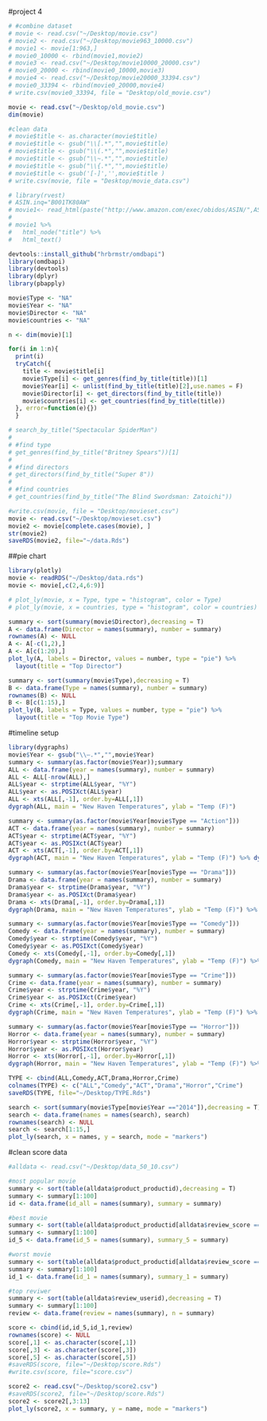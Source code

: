 
#project 4
```r
# #combine dataset
# movie <- read.csv("~/Desktop/movie.csv")
# movie2 <- read.csv("~/Desktop/movie963_10000.csv")
# movie1 <- movie[1:963,]
# movie0_10000 <- rbind(movie1,movie2)
# movie3 <- read.csv("~/Desktop/movie10000_20000.csv")
# movie0_20000 <- rbind(movie0_10000,movie3)
# movie4 <- read.csv("~/Desktop/movie20000_33394.csv")
# movie0_33394 <- rbind(movie0_20000,movie4)
# write.csv(movie0_33394, file = "Desktop/old_movie.csv")

movie <- read.csv("~/Desktop/old_movie.csv")
dim(movie)

```

```r
#clean data
# movie$title <- as.character(movie$title)
# movie$title <- gsub("\\[.*","",movie$title) 
# movie$title <- gsub("\\(.*","",movie$title)
# movie$title <- gsub("\\~.*","",movie$title)
# movie$title <- gsub("\\{.*","",movie$title)
# movie$title <- gsub('[-]','',movie$title )
# write.csv(movie, file = "Desktop/movie_data.csv")
```

```r
# library(rvest)
# ASIN.inq="B001TK80AW"
# movie1<- read_html(paste("http://www.amazon.com/exec/obidos/ASIN/",ASIN.inq, sep=""))
# 
# movie1 %>% 
#   html_node("title") %>%
#   html_text()

devtools::install_github("hrbrmstr/omdbapi")
library(omdbapi)
library(devtools)
library(dplyr)
library(pbapply)

movie$Type <- "NA"
movie$Year <- "NA" 
movie$Director <- "NA"
movie$countries <- "NA"

n <- dim(movie)[1]

for(i in 1:n){
  print(i)
  tryCatch({
    title <- movie$title[i]
    movie$Type[i] <- get_genres(find_by_title(title))[1]
    movie$Year[i] <- unlist(find_by_title(title)[2],use.names = F)
    movie$Director[i] <- get_directors(find_by_title(title))
    movie$countries[i] <- get_countries(find_by_title(title))
  }, error=function(e){})
  }

# search_by_title("Spectacular SpiderMan")
# 
# #find type
# get_genres(find_by_title("Britney Spears"))[1]
# 
# #find directors
# get_directors(find_by_title("Super 8"))
# 
# #find countries
# get_countries(find_by_title("The Blind Swordsman: Zatoichi"))
```

```r
#write.csv(movie, file = "Desktop/movieset.csv")
movie <- read.csv("~/Desktop/movieset.csv")
movie2 <- movie[complete.cases(movie), ]
str(movie2)
saveRDS(movie2, file="~/data.Rds")
```

##pie chart
```r
library(plotly)
movie <- readRDS("~/Desktop/data.rds")
movie <- movie[,c(2,4,6:9)]

# plot_ly(movie, x = Type, type = "histogram", color = Type)
# plot_ly(movie, x = countries, type = "histogram", color = countries)

summary <- sort(summary(movie$Director),decreasing = T)
A <- data.frame(Director = names(summary), number = summary)
rownames(A) <- NULL
A <- A[-c(1,2),]
A <- A[c(1:20),]
plot_ly(A, labels = Director, values = number, type = "pie") %>% 
  layout(title = "Top Director")

summary <- sort(summary(movie$Type),decreasing = T)
B <- data.frame(Type = names(summary), number = summary)
rownames(B) <- NULL
B <- B[c(1:15),]
plot_ly(B, labels = Type, values = number, type = "pie") %>% 
  layout(title = "Top Movie Type")
```

#timeline setup
```r
library(dygraphs)
movie$Year <- gsub("\\–.*","",movie$Year)
summary <- summary(as.factor(movie$Year));summary
ALL <- data.frame(year = names(summary), number = summary)
ALL <- ALL[-nrow(ALL),]
ALL$year <- strptime(ALL$year, "%Y")
ALL$year <- as.POSIXct(ALL$year)
ALL <- xts(ALL[,-1], order.by=ALL[,1])
dygraph(ALL, main = "New Haven Temperatures", ylab = "Temp (F)")

summary <- summary(as.factor(movie$Year[movie$Type == "Action"]))
ACT <- data.frame(year = names(summary), number = summary)
ACT$year <- strptime(ACT$year, "%Y")
ACT$year <- as.POSIXct(ACT$year)
ACT <- xts(ACT[,-1], order.by=ACT[,1])
dygraph(ACT, main = "New Haven Temperatures", ylab = "Temp (F)") %>% dyRangeSelector()

summary <- summary(as.factor(movie$Year[movie$Type == "Drama"]))
Drama <- data.frame(year = names(summary), number = summary)
Drama$year <- strptime(Drama$year, "%Y")
Drama$year <- as.POSIXct(Drama$year)
Drama <- xts(Drama[,-1], order.by=Drama[,1])
dygraph(Drama, main = "New Haven Temperatures", ylab = "Temp (F)") %>% dyRangeSelector()

summary <- summary(as.factor(movie$Year[movie$Type == "Comedy"]))
Comedy <- data.frame(year = names(summary), number = summary)
Comedy$year <- strptime(Comedy$year, "%Y")
Comedy$year <- as.POSIXct(Comedy$year)
Comedy <- xts(Comedy[,-1], order.by=Comedy[,1])
dygraph(Comedy, main = "New Haven Temperatures", ylab = "Temp (F)") %>% dyRangeSelector()

summary <- summary(as.factor(movie$Year[movie$Type == "Crime"]))
Crime <- data.frame(year = names(summary), number = summary)
Crime$year <- strptime(Crime$year, "%Y")
Crime$year <- as.POSIXct(Crime$year)
Crime <- xts(Crime[,-1], order.by=Crime[,1])
dygraph(Crime, main = "New Haven Temperatures", ylab = "Temp (F)") %>% dyRangeSelector()

summary <- summary(as.factor(movie$Year[movie$Type == "Horror"]))
Horror <- data.frame(year = names(summary), number = summary)
Horror$year <- strptime(Horror$year, "%Y")
Horror$year <- as.POSIXct(Horror$year)
Horror <- xts(Horror[,-1], order.by=Horror[,1])
dygraph(Horror, main = "New Haven Temperatures", ylab = "Temp (F)") %>% dyRangeSelector()

TYPE <- cbind(ALL,Comedy,ACT,Drama,Horror,Crime)
colnames(TYPE) <- c("ALL","Comedy","ACT","Drama","Horror","Crime")
saveRDS(TYPE, file="~/Desktop/TYPE.Rds")
```

```r
search <- sort(summary(movie$Type[movie$Year =="2014"]),decreasing = T)
search <- data.frame(names = names(search), search)
rownames(search) <- NULL
search <- search[1:15,]
plot_ly(search, x = names, y = search, mode = "markers")
```

#clean score data
```r
#alldata <- read.csv("~/Desktop/data_50_10.csv")

#most popular movie
summary <- sort(table(alldata$product_productid),decreasing = T)
summary <- summary[1:100]
id <- data.frame(id_all = names(summary), summary = summary)

#best movie
summary <- sort(table(alldata$product_productid[alldata$review_score == 5]),decreasing = T)
summary <- summary[1:100]
id_5 <- data.frame(id_5 = names(summary), summary_5 = summary)

#worst movie
summary <- sort(table(alldata$product_productid[alldata$review_score == 1]),decreasing = T)
summary <- summary[1:100]
id_1 <- data.frame(id_1 = names(summary), summary_1 = summary)

#top reviwer
summary <- sort(table(alldata$review_userid),decreasing = T)
summary <- summary[1:100]
review <- data.frame(review = names(summary), n = summary)

score <- cbind(id,id_5,id_1,review)
rownames(score) <- NULL
score[,1] <- as.character(score[,1])
score[,3] <- as.character(score[,3])
score[,5] <- as.character(score[,5])
#saveRDS(score, file="~/Desktop/score.Rds")
#write.csv(score, file="score.csv")

score2 <- read.csv("~/Desktop/score2.csv")
#saveRDS(score2, file="~/Desktop/score.Rds")
score2 <- score2[,3:13]
plot_ly(score2, x = summary, y = name, mode = "markers")
```

